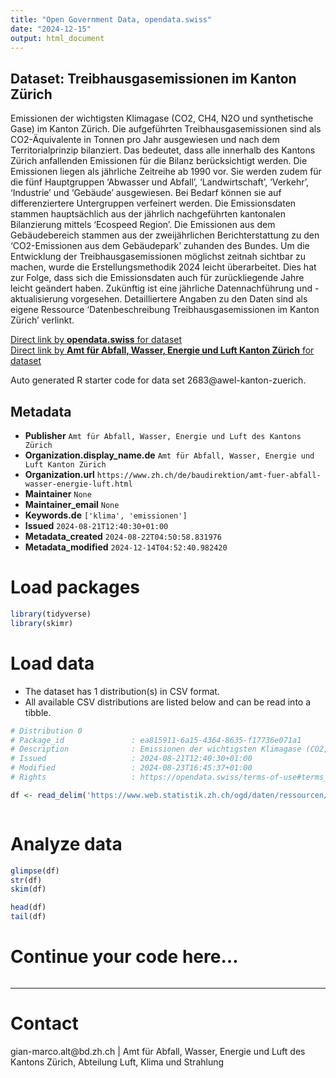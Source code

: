 ```yaml
---
title: "Open Government Data, opendata.swiss"
date: "2024-12-15"
output: html_document
---
```


## Dataset: Treibhausgasemissionen im Kanton Zürich

Emissionen der wichtigsten Klimagase (CO2, CH4, N2O und synthetische Gase) im Kanton Zürich.
Die aufgeführten Treibhausgasemissionen sind als CO2-Äquivalente in Tonnen pro Jahr ausgewiesen und nach dem Territorialprinzip bilanziert. Das bedeutet, dass alle innerhalb des Kantons Zürich anfallenden Emissionen für die Bilanz berücksichtigt werden. 
Die Emissionen liegen als jährliche Zeitreihe ab 1990 vor. Sie werden zudem für die fünf Hauptgruppen 'Abwasser und Abfall', 'Landwirtschaft', 'Verkehr', 'Industrie' und 'Gebäude' ausgewiesen. Bei Bedarf können sie auf differenziertere Untergruppen verfeinert werden.
Die Emissionsdaten stammen hauptsächlich aus der jährlich nachgeführten kantonalen Bilanzierung mittels 'Ecospeed Region'. Die Emissionen aus dem Gebäudebereich stammen aus der zweijährlichen Berichterstattung zu den 'CO2-Emissionen aus dem Gebäudepark' zuhanden des Bundes.
Um die Entwicklung der Treibhausgasemissionen möglichst zeitnah sichtbar zu machen, wurde die Erstellungsmethodik 2024 leicht überarbeitet. Dies hat zur Folge, dass sich die Emissionsdaten auch für zurückliegende Jahre leicht geändert haben. Zukünftig ist eine jährliche Datennachführung und -aktualisierung vorgesehen.
Detailliertere Angaben zu den Daten sind als eigene Ressource 'Datenbeschreibung Treibhausgasemissionen im Kanton Zürich' verlinkt.

[Direct link by **opendata.swiss** for dataset](https://opendata.swiss/de/dataset/treibhausgasemissionen-im-kanton-zurich)<br>
[Direct link by **Amt für Abfall, Wasser, Energie und Luft Kanton Zürich** for dataset](https://www.zh.ch/de/umwelt-tiere/klima/klimakarte-daten.html)

Auto generated R starter code for data set 2683@awel-kanton-zuerich.

## Metadata

- **Publisher** `Amt für Abfall, Wasser, Energie und Luft des Kantons Zürich`
- **Organization.display_name.de** `Amt für Abfall, Wasser, Energie und Luft Kanton Zürich`
- **Organization.url** `https://www.zh.ch/de/baudirektion/amt-fuer-abfall-wasser-energie-luft.html`
- **Maintainer** `None`
- **Maintainer_email** `None`
- **Keywords.de** `['klima', 'emissionen']`
- **Issued** `2024-08-21T12:40:30+01:00`
- **Metadata_created** `2024-08-22T04:50:58.831976`
- **Metadata_modified** `2024-12-14T04:52:40.982420`


# Load packages

```r

library(tidyverse)
library(skimr)

```

# Load data

-   The dataset has 1 distribution(s) in CSV format.
-   All available CSV distributions are listed below and can be read into a tibble.

```r

# Distribution 0
# Package_id               : ea815911-6a15-4364-8635-f17736e071a1
# Description              : Emissionen der wichtigsten Klimagase (CO2, CH4, N2O und synthetische Gase) im Kanton Zürich. Die aufgeführten Treibhausgasemissionen sind nach dem Territorialprinzip bilanziert und werden als CO2-Äquivalente in Tonnen pro Jahr ausgewiesen. Die Emissionen liegen als jährliche Zeitreihe ab 1990 vor. Mehr Informationen zum Inhalt der Daten sind in der Ressource "Datenbeschreibung Treibhausgasemissionen im Kanton Zürich" enthalten.
# Issued                   : 2024-08-21T12:40:30+01:00
# Modified                 : 2024-08-23T16:45:37+01:00
# Rights                   : https://opendata.swiss/terms-of-use#terms_open

df <- read_delim('https://www.web.statistik.zh.ch/ogd/daten/ressourcen/KTZH_00002683_00005504.csv')



```

# Analyze data

```r

glimpse(df)
str(df)
skim(df)

head(df)
tail(df)

```

# Continue your code here...

```r

```

------------------------------------------------------------------------

# Contact

gian-marco.alt@bd.zh.ch | Amt für Abfall, Wasser, Energie und Luft des Kantons Zürich, Abteilung Luft, Klima und Strahlung
